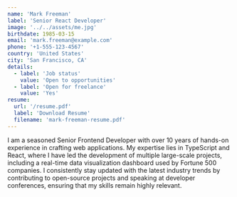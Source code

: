 ```yaml
---
name: 'Mark Freeman'
label: 'Senior React Developer'
image: '../../assets/me.jpg'
birthdate: 1985-03-15
email: 'mark.freeman@example.com'
phone: '+1-555-123-4567'
country: 'United States'
city: 'San Francisco, CA'
details:
  - label: 'Job status'
    value: 'Open to opportunities'
  - label: 'Open for freelance'
    value: 'Yes'
resume:
  url: '/resume.pdf'
  label: 'Download Resume'
  filename: 'mark-freeman-resume.pdf'
---
```


I am a seasoned Senior Frontend Developer with over 10 years of hands-on experience in crafting web applications. My expertise lies in TypeScript and React, where I have led the development of multiple large-scale projects, including a real-time data visualization dashboard used by Fortune 500 companies. I consistently stay updated with the latest industry trends by contributing to open-source projects and speaking at developer conferences, ensuring that my skills remain highly relevant.
